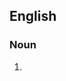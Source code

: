 {{also|golf-clubs}}

==English==

===Noun===
{{head|en|noun form}}
# {{plural of|golf club|lang=en}}